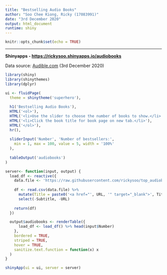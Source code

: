 ---
title: "Bestselling Audio Books"
author: "Soo Chee Kiong, Ricky (17083991)"
date: "3rd December 2020"
output: html_document
runtime: shiny
---

```{r setup, include=FALSE}
knitr::opts_chunk$set(echo = TRUE)
```

---

**Shinyapps - [https://rickysoo.shinyapps.io/audiobooks](https://rickysoo.shinyapps.io/audiobooks)**

Data source: [Audible.com](https://www.audible.com/adblbestsellers) (3rd December 2020)


```{r main, message=FALSE}
library(shiny)
library(shinythemes)
library(dplyr)

ui <- fluidPage(
  theme = shinytheme('superhero'),
  
  h1('Bestselling Audio Books'),
  HTML('<ol>'),
  HTML('<li>Use the slider to choose the number of books to show.</li>'),
  HTML('<li>Click the book title for book page on new tab.</li>'),
  HTML('</ol>'),
  hr(),
  
  sliderInput('Number', 'Number of bestsellers:',
    min = 1, max = 100, value = 5, width = '100%'
  ),
  
  tableOutput('audiobooks')
)

server<- function(input, output) {
  load_df <- reactive({
    data.file <- 'https://raw.githubusercontent.com/rickysoo/top_audiobooks/main/audiobooks.csv'
    
    df <- read.csv(data.file) %>%
      mutate(Title = paste0('<a href="', URL, '" target="_blank">', Title, '</a>')) %>%
      select(-Subtitle, -URL)
    
    return(df)
  })

  output$audiobooks <- renderTable({
      load_df <- load_df() %>% head(input$Number)
    },
    bordered = TRUE,
    striped = TRUE,
    hover = TRUE,
    sanitize.text.function = function(x) x
  )
}

shinyApp(ui = ui, server = server)
```
